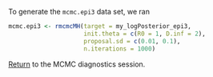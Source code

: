 To generate the `mcmc.epi3` data set, we ran

```r
mcmc.epi3 <- rmcmcMH(target = my_logPosterior_epi3,
                     init.theta = c(R0 = 1, D.inf = 2),
                     proposal.sd = c(0.01, 0.1),
                     n.iterations = 1000)
```

[Return](mcmc_diagnostics.html#summary-statistics) to the MCMC diagnostics session.
